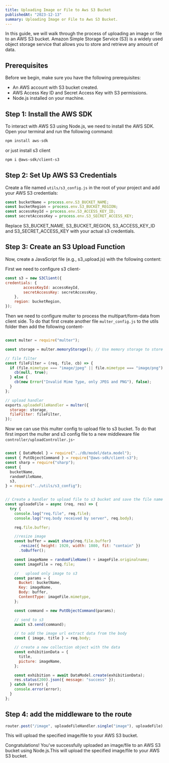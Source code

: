 ```yaml
---
title: Uploading Image or File to Aws S3 Bucket
publishedAt: "2023-12-13"
summary: Uploading Image or File to Aws S3 Bucket.
---
```


In this guide, we will walk through the process of uploading an image or file to an AWS S3 bucket. Amazon Simple Storage Service (S3) is a widely used object storage service that allows you to store and retrieve any amount of data.

## Prerequisites

Before we begin, make sure you have the following prerequisites:

- An AWS account with S3 bucket created.
- AWS Access Key ID and Secret Access Key with S3 permissions.
- Node.js installed on your machine.

## Step 1: Install the AWS SDK

To interact with AWS S3 using Node.js, we need to install the AWS SDK. Open your terminal and run the following command:

```bash
npm install aws-sdk
```

or just install s3 client

```bash
npm i @aws-sdk/client-s3
```

## Step 2: Set Up AWS S3 Credentials

Create a file named `utils/s3_config.js` in the root of your project and add your AWS S3 credentials:

```js title="s3_config.js"
const bucketName = process.env.S3_BUCKET_NAME;
const bucketRegion = process.env.S3_BUCKET_REGION;
const accessKeyId = process.env.S3_ACCESS_KEY_ID;
const secretAccessKey = process.env.S3_SECRET_ACCESS_KEY;
```

Replace S3_BUCKET_NAME, S3_BUCKET_REGION, S3_ACCESS_KEY_ID and S3_SECRET_ACCESS_KEY with your actual s3 credentials.

## Step 3: Create an S3 Upload Function

Now, create a JavaScript file (e.g., s3_upload.js) with the following content:

First we need to configure s3 client-

```js title="s3_config.js"
const s3 = new S3Client({
credentials: {
        accessKeyId: accessKeyId,
        secretAccessKey: secretAccessKey,
    },
    region: bucketRegion,
});
```

Then we need to configure multer to process the multipart/form-data from client side. To do that first create another file `multer_config.js` to the utils folder then add the following content-

```js title="multer_config.js"

const multer = require("multer");

const storage = multer.memoryStorage(); // Use memory storage to store the file buffer

// file filter
const fileFilter = (req, file, cb) => {
  if (file.mimetype === "image/jpeg" || file.mimetype === "image/png") {
    cb(null, true);
  } else {
    cb(new Error("Invalid Mime Type, only JPEG and PNG"), false);
  }
};

// upload handler
exports.uploadeFileHandler = multer({
  storage: storage,
  fileFilter: fileFilter,
});
```

Now we can use this multer config to upload file to s3 bucket. To do that first import the multer and s3 config file to a new middleware file `controller/uploadController.js`-

```js title="controller/uploadController.js"

const { DataModel } = require("../db/model/data.model");
const { PutObjectCommand } = require("@aws-sdk/client-s3");
const sharp = require("sharp");
const {
  bucketName,
  randomFileName,
  s3,
} = require("../utils/s3_config");


// Create a handler to upload file to s3 bucket and save the file name and body data to database
const uploadeFile = async (req, res) => {
  try {
    console.log("req.file", req.file);
    console.log("req.body received by server", req.body);

    req.file.buffer;

    //resize image
    const buffer = await sharp(req.file.buffer)
      .resize({ height: 1920, width: 1080, fit: "contain" })
      .toBuffer();

    const imageName = randomFileName() + imageFile.originalname;
    const imageFile = req.file;

    //   upload only image to s3
    const params = {
      Bucket: bucketName,
      Key: imageName,
      Body: buffer,
      ContentType: imageFile.mimetype,
    };

    const command = new PutObjectCommand(params);

    // send to s3
    await s3.send(command);

    // to add the image url extract data from the body
    const { image, title } = req.body;

    // create a new collection object with the data
    const exhibitionData = {
      title,
      picture: imageName,
    };

    const exhibition = await DataModel.create(exhibitionData);
    res.status(200).json({ message: "success" });
  } catch (error) {
    console.error(error);
  }
};
```

## Step 4: add the middleware to the route

```js title="routes/upload.js"
router.post("/image", uploadeFileHandler.single("image"), uploadeFile);
```

This will upload the specified image/file to your AWS S3 bucket.

Congratulations! You've successfully uploaded an image/file to an AWS S3 bucket using Node.js.This will upload the specified image/file to your AWS S3 bucket.
